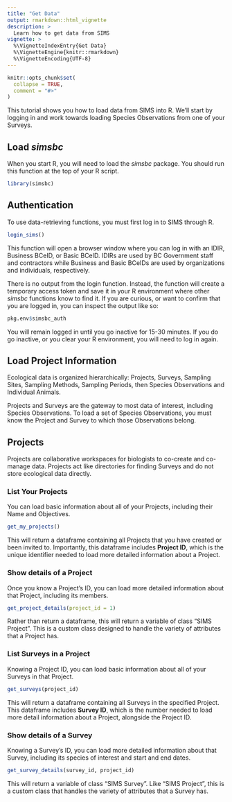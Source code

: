 ```yaml
---
title: "Get Data"
output: rmarkdown::html_vignette
description: >
  Learn how to get data from SIMS
vignette: >
  %\VignetteIndexEntry{Get Data}
  %\VignetteEngine{knitr::rmarkdown}
  %\VignetteEncoding{UTF-8}
---
```


```r
knitr::opts_chunk$set(
  collapse = TRUE,
  comment = "#>"
) 
```

This tutorial shows you how to load data from SIMS into R. We'll start by logging in and work towards loading Species Observations from one of your Surveys.

## Load *simsbc*

When you start R, you will need to load the *simsbc* package. You should run this function at the top of your R script.

```r
library(simsbc)
```

## Authentication

To use data-retrieving functions, you must first log in to SIMS through R.

```r
login_sims()
```

This function will open a browser window where you can log in with an IDIR, Business BCeID, or Basic BCeID. IDIRs are used by BC Government staff and contractors while Business and Basic BCeIDs are used by organizations and individuals, respectively.

There is no output from the login function. Instead, the function will create a temporary access token and save it in your R environment where other *simsbc* functions know to find it. If you are curious, or want to confirm that you are logged in, you can inspect the output like so:

```r
pkg.env$simsbc_auth
```

You will remain logged in until you go inactive for 15-30 minutes. If you do go inactive, or you clear your R environment, you will need to log in again.

## Load Project Information

Ecological data is organized hierarchically: Projects, Surveys, Sampling Sites, Sampling Methods, Sampling Periods, then Species Observations and Individual Animals.

Projects and Surveys are the gateway to most data of interest, including Species Observations. To load a set of Species Observations, you must know the Project and Survey to which those Observations belong.

## Projects

Projects are collaborative workspaces for biologists to co-create and co-manage data. Projects act like directories for finding Surveys and do not store ecological data directly.

### List Your Projects

You can load basic information about all of your Projects, including their Name and Objectives.

```r
get_my_projects()
```

This will return a dataframe containing all Projects that you have created or been invited to. Importantly, this dataframe includes **Project ID**, which is the unique identifier needed to load more detailed information about a Project.

### Show details of a Project

Once you know a Project's ID, you can load more detailed information about that Project, including its members.

```r
get_project_details(project_id = 1)
```

Rather than return a dataframe, this will return a variable of class "SIMS Project". This is a custom class designed to handle the variety of attributes that a Project has. 

### List Surveys in a Project

Knowing a Project ID, you can load basic information about all of your Surveys in that Project.

```r
get_surveys(project_id)
```

This will return a dataframe containing all Surveys in the specified Project. This dataframe includes **Survey ID**, which is the number needed to load more detail information about a Project, alongside the Project ID.

### Show details of a Survey

Knowing a Survey's ID, you can load more detailed information about that Survey, including its species of interest and start and end dates.

```r
get_survey_details(survey_id, project_id)
```

This will return a variable of class "SIMS Survey". Like "SIMS Project", this is a custom class that handles the variety of attributes that a Survey has.
